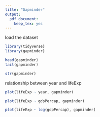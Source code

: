 ```yaml
---
title: "Gapminder"
output: 
  pdf_document: 
    keep_tex: yes
---
```

load the dataset
```r
library(tidyverse)
library(gapminder)
```

```r
head(gapminder)
tail(gapminder)
```

```r
str(gapminder)
```
relationship between year and lifeExp
```r
plot(lifeExp ~ year, gapminder)
```

```r
plot(lifeExp ~ gdpPercap, gapminder)
```

```r
plot(lifeExp ~ log(gdpPercap), gapminder)
```